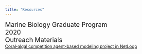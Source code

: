 ```yaml
---
title: "Resources"
---
```



<!-- Google tag (gtag.js) -->
<script async src="https://www.googletagmanager.com/gtag/js?id=G-FSXD1R74HZ"></script>
<script>
  window.dataLayer = window.dataLayer || [];
  function gtag(){dataLayer.push(arguments);}
  gtag('js', new Date());

  gtag('config', 'G-FSXD1R74HZ');
</script>

<div style="text-align: left">  
<span style="font-size:1.5em;"> Marine Biology Graduate Program </span>
<br>
<span style="font-size:1.5em;"> 2020 </span>
<br>
<span style="font-size:1.5em;"> Outreach Materials </span>
<br>
<a href="outreach.html"> Coral-algal competition agent-based modeling project in NetLogo</a> 

</div>
